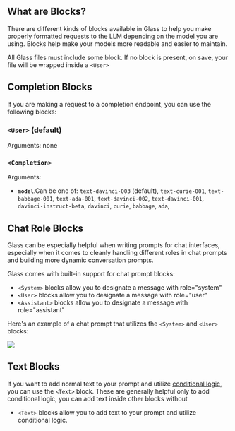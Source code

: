 


## What are Blocks?

There are different kinds of blocks available in Glass to help you make properly formatted requests to the LLM depending on the model you are using. Blocks help make your models more readable and easier to maintain.

All Glass files must include some block. If no block is present, on save, your file will be wrapped inside a `<User>`

## Completion Blocks

If you are making a request to a completion endpoint, you can use the following blocks:

### `<User>` (default)

Arguments: none

### `<Completion>`

Arguments:

- **`model`**.Can be one of: `text-davinci-003` (default),
  `text-curie-001`,
  `text-babbage-001`,
  `text-ada-001`,
  `text-davinci-002`,
  `text-davinci-001`,
  `davinci-instruct-beta`,
  `davinci`,
  `curie`,
  `babbage`,
  `ada`,

## Chat Role Blocks

Glass can be especially helpful when writing prompts for chat interfaces, especially when it comes to cleanly handling different roles in chat prompts and building more dynamic conversation prompts.

Glass comes with built-in support for chat prompt blocks:

- `<System>` blocks allow you to designate a message with role="system"
- `<User>` blocks allow you to designate a message with role="user"
- `<Assistant>` blocks allow you to designate a message with role="assistant"

Here's an example of a chat prompt that utilizes the `<System>` and `<User>` blocks:

<Image src={chat} />

## Text Blocks

If you want to add normal text to your prompt and utilize [conditional logic](/logic), you can use the `<Text>` block. These are generally helpful only to add conditional logic, you can add text inside other blocks without

- `<Text>` blocks allow you to add text to your prompt and utilize conditional logic.
